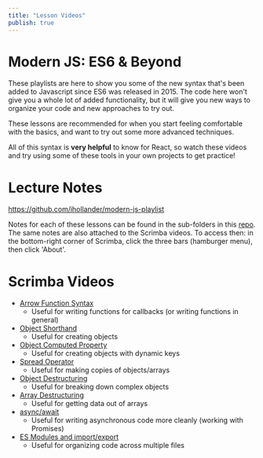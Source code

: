 ```yaml
---
title: "Lesson Videos"
publish: true
---
```


# Modern JS: ES6 & Beyond

These playlists are here to show you some of the new syntax that's been added to Javascript since ES6 was released in 2015. The code here won't give you a whole lot of added functionality, but it will give you new ways to organize your code and new approaches to try out.

These lessons are recommended for when you start feeling comfortable with the basics, and want to try out some more advanced techniques.

All of this syntax is **very helpful** to know for React, so watch these videos and try using some of these tools in your own projects to get practice!

# Lecture Notes

https://github.com/ihollander/modern-js-playlist

Notes for each of these lessons can be found in the sub-folders in this [repo](https://github.com/ihollander/modern-js-playlist). The same notes are also attached to the Scrimba videos. To access then: in the bottom-right corner of Scrimba, click the three bars (hamburger menu), then click 'About'.

# Scrimba Videos

- [Arrow Function Syntax](https://scrimba.com/scrim/cDkBJpSk)
  - Useful for writing functions for callbacks (or writing functions in general)
- [Object Shorthand](https://scrimba.com/scrim/cJgGbJAN)
  - Useful for creating objects
- [Object Computed Property](https://scrimba.com/scrim/cRJRpPfm)
  - Useful for creating objects with dynamic keys
- [Spread Operator](https://scrimba.com/scrim/cKgG92Ud)
  - Useful for making copies of objects/arrays
- [Object Destructuring](https://scrimba.com/scrim/cEZGN6Ud)
  - Useful for breaking down complex objects
- [Array Destructuring](https://scrimba.com/scrim/cRJRrwAk)
  - Useful for getting data out of arrays
- [async/await](https://scrimba.com/scrim/cdq7wqtr)
  - Useful for writing asynchronous code more cleanly (working with Promises)
- [ES Modules and import/export](https://scrimba.com/scrim/crq7vptM)
  - Useful for organizing code across multiple files
